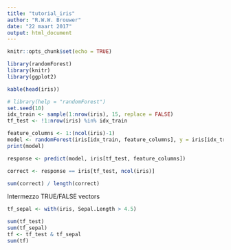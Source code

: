 ```yaml
---
title: "tutorial_iris"
author: "R.W.W. Brouwer"
date: "22 maart 2017"
output: html_document
---
```


```r
knitr::opts_chunk$set(echo = TRUE)
```

```r
library(randomForest)
library(knitr)
library(ggplot2)
```

```r
kable(head(iris))
```


```r
# library(help = "randomForest")
set.seed(10)
idx_train <- sample(1:nrow(iris), 15, replace = FALSE)
tf_test <- !1:nrow(iris) %in% idx_train

feature_columns <- 1:(ncol(iris)-1)
model <- randomForest(iris[idx_train, feature_columns], y = iris[idx_train, ncol(iris)])
print(model)
```

```r
response <- predict(model, iris[tf_test, feature_columns])

correct <- response == iris[tf_test, ncol(iris)]

sum(correct) / length(correct)
```


Intermezzo TRUE/FALSE vectors

```r
tf_sepal <- with(iris, Sepal.Length > 4.5)

sum(tf_test)
sum(tf_sepal)
tf <- tf_test & tf_sepal
sum(tf)

```